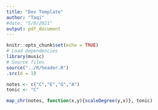```yaml
---
title: "Dev Template"
author: "Taqi"
#date: "5/8/2021"
output: pdf_document
---
```


```r
knitr::opts_chunk$set(echo = TRUE)
# Load dependencies
library(music)
# Source files
source("../R/header.R")
.src(d = 1)
```

```r
notes <- c("C","E","G","A")
tonic <- "C"
```

```r
map_chr(notes, function(x,y){scaleDegree(y,x)}, tonic)
```

```r

```

